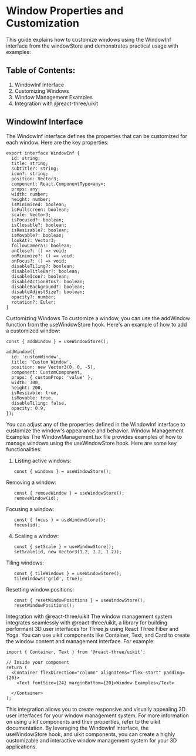# Window Properties and Customization

This guide explains how to customize windows using the WindowInf interface from the windowStore and demonstrates practical usage with examples:

## Table of Contents:
1. WindowInf Interface
2. Customizing Windows
3. Window Management Examples
4. Integration with @react-three/uikit

## WindowInf Interface
The WindowInf interface defines the properties that can be customized for each window. Here are the key properties:
```tsx
export interface WindowInf {
  id: string;
  title: string;
  subtitle?: string;
  icon?: string;
  position: Vector3;
  component: React.ComponentType<any>;
  props: any;
  width: number;
  height: number;
  isMinimized: boolean;
  isFullscreen: boolean;
  scale: Vector3;
  isFocused?: boolean;
  isClosable?: boolean;
  isResizable?: boolean;
  isMovable?: boolean;
  lookAt?: Vector3;
  followCamera?: boolean;
  onClose?: () => void;
  onMinimize?: () => void;
  onFocus?: () => void;
  disableTiling?: boolean;
  disableTitleBar?: boolean;
  disableIcon?: boolean;
  disableActionBtns?: boolean;
  disableBackground?: boolean;
  disableAdjustSize?: boolean;
  opacity?: number;
  rotation?: Euler;
}
```
Customizing Windows
To customize a window, you can use the addWindow function from the useWindowStore hook. Here's an example of how to add a customized window:
```tsx
const { addWindow } = useWindowStore();

addWindow({
  id: 'customWindow',
  title: 'Custom Window',
  position: new Vector3(0, 0, -5),
  component: CustomComponent,
  props: { customProp: 'value' },
  width: 300,
  height: 200,
  isResizable: true,
  isMovable: true,
  disableTiling: false,
  opacity: 0.9,
});
```
You can adjust any of the properties defined in the WindowInf interface to customize the window's appearance and behavior.
Window Management Examples
The WindowManagement.tsx file provides examples of how to manage windows using the useWindowStore hook. Here are some key functionalities:

1. Listing active windows:
```tsx
   const { windows } = useWindowStore();
```
Removing a window:
```tsx
   const { removeWindow } = useWindowStore();
   removeWindow(id);
```
Focusing a window:
```tsx
   const { focus } = useWindowStore();
   focus(id);
```
4. Scaling a window:
```tsx
   const { setScale } = useWindowStore();
   setScale(id, new Vector3(1.2, 1.2, 1.2));
```
Tiling windows:
```tsx
   const { tileWindows } = useWindowStore();
   tileWindows('grid', true);
``` 
Resetting window positions:
```tsx
   const { resetWindowPositions } = useWindowStore();
   resetWindowPositions();
```

Integration with @react-three/uikit
The window management system integrates seamlessly with @react-three/uikit, a library for building performant 3D user interfaces for Three.js using React Three Fiber and Yoga.
You can use uikit components like Container, Text, and Card to create the window content and management interface. For example:

```tsx
import { Container, Text } from '@react-three/uikit';

// Inside your component
return (
  <Container flexDirection="column" alignItems="flex-start" padding={20}>
    <Text fontSize={24} marginBottom={20}>Window Examples</Text>
    
  </Container>
);
```

This integration allows you to create responsive and visually appealing 3D user interfaces for your window management system.
For more information on using uikit components and their properties, refer to the uikit documentation.
By leveraging the WindowInf interface, the useWindowStore hook, and uikit components, you can create a highly customizable and interactive window management system for your 3D applications.